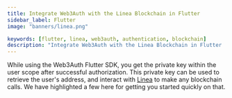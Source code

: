 ```yaml
---
title: Integrate Web3Auth with the Linea Blockchain in Flutter
sidebar_label: Flutter
image: "banners/linea.png"

keywords: [flutter, linea, web3auth, authentication, blockchain]
description: "Integrate Web3Auth with the Linea Blockchain in Flutter | Documentation - Web3Auth"
---
```



<SEO
  title="Integrate Web3Auth with the Linea Blockchain in Flutter"
  description="Integrate Web3Auth with the Linea Blockchain in Flutter | Documentation - Web3Auth"
  image="https://web3auth.io/docs/banners/linea.png"
  slug="/connect-blockchain/evm/linea/flutter"
/>

While using the Web3Auth Flutter SDK, you get the private key within the user scope after successful
authorization. This private key can be used to retrieve the user's address, and interact with
[Linea](https://linea.build/) to make any blockchain calls. We have highlighted a few here for
getting you started quickly on that.

<EVMInteraction />
